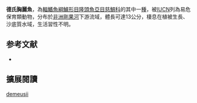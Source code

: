 {{Speciesbox
| name = 德氏胸麗魚
| status = VU
| status_system = IUCN3.1
| image = 
| image_width = 240px
| genus = Thoracochromis
| species = demeusii
| authority = [[Boulenger|Boulenger]], 1899
| synonyms = *''Paratilapia demeusii''<br /><small>Boulenger, 1899</small>
*''Cyphotilapia demeusii''<br /><small>Boulenger, 1899</small>
*''Haplochromis demeusii''<br /><small>Boulenger, 1899</small>
}}

'''德氏胸麗魚'''，為[[輻鰭魚綱|輻鰭魚綱]][[鱸形目|鱸形目]][[隆頭魚亞目|隆頭魚亞目]][[慈鯛科|慈鯛科]]的其中一[[種|種]]，被[[IUCN|IUCN]]列為易危保育類動物，分布於[[非洲|非洲]][[剛果河|剛果河]]下游流域，體長可達13公分，棲息在植被生長、沙底質水域，生活習性不明。
==参考文献==
*{{FishBase_species|genus=Thoracochromis|species=demeusii |year=2013|month=5}}

== 擴展閱讀 ==
{{refbegin}}
{{wikispecies-inline|Thoracochromis demeusii|德氏胸麗魚}}
{{refend}}
{{Taxonbar|from=Q6425158}}

[[Category:胸麗魚屬|demeusii]]


{{鱸形目小作品}}